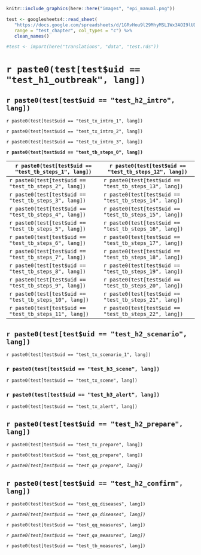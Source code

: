 ```r
knitr::include_graphics(here::here("images", "epi_manual.png"))
```

```r

test <- googlesheets4::read_sheet(
   "https://docs.google.com/spreadsheets/d/1GRvHou9l29MhyMSL1Wx3AOI9lUDrBmCOTJJycxrC1pw/edit#gid=1187534738",
   range = "test_chapter", col_types = "c") %>%
   clean_names()

#test <- import(here("translations", "data", "test.rds"))
```

# `r paste0(test[test$uid == "test_h1_outbreak", lang])`

<!-- ======================================================= -->

## `r paste0(test[test$uid == "test_h2_intro", lang])`

`r paste0(test[test$uid == "test_tx_intro_1", lang])`

`r paste0(test[test$uid == "test_tx_intro_2", lang])`

`r paste0(test[test$uid == "test_tx_intro_3", lang])`

**`r paste0(test[test$uid == "test_tb_steps_0", lang])`**

| `r paste0(test[test$uid == "test_tb_steps_1", lang])`    | `r paste0(test[test$uid == "test_tb_steps_12", lang])` |
|------------------------------------|------------------------------------|
| `r paste0(test[test$uid == "test_tb_steps_2", lang])`  | `r paste0(test[test$uid == "test_tb_steps_13", lang])` |
| `r paste0(test[test$uid == "test_tb_steps_3", lang])`  | `r paste0(test[test$uid == "test_tb_steps_14", lang])` |
| `r paste0(test[test$uid == "test_tb_steps_4", lang])`  | `r paste0(test[test$uid == "test_tb_steps_15", lang])` |
| `r paste0(test[test$uid == "test_tb_steps_5", lang])`  | `r paste0(test[test$uid == "test_tb_steps_16", lang])` |
| `r paste0(test[test$uid == "test_tb_steps_6", lang])`  | `r paste0(test[test$uid == "test_tb_steps_17", lang])` |
| `r paste0(test[test$uid == "test_tb_steps_7", lang])`  | `r paste0(test[test$uid == "test_tb_steps_18", lang])` |
| `r paste0(test[test$uid == "test_tb_steps_8", lang])`  | `r paste0(test[test$uid == "test_tb_steps_19", lang])` |
| `r paste0(test[test$uid == "test_tb_steps_9", lang])`  | `r paste0(test[test$uid == "test_tb_steps_20", lang])` |
| `r paste0(test[test$uid == "test_tb_steps_10", lang])` | `r paste0(test[test$uid == "test_tb_steps_21", lang])` |
| `r paste0(test[test$uid == "test_tb_steps_11", lang])` | `r paste0(test[test$uid == "test_tb_steps_22", lang])` |


## `r paste0(test[test$uid == "test_h2_scenario", lang])`

`r paste0(test[test$uid == "test_tx_scenario_1", lang])`

### `r paste0(test[test$uid == "test_h3_scene", lang])`

`r paste0(test[test$uid == "test_tx_scene", lang])`

### `r paste0(test[test$uid == "test_h3_alert", lang])`

`r paste0(test[test$uid == "test_tx_alert", lang])`




## `r paste0(test[test$uid == "test_h2_prepare", lang])`

`r paste0(test[test$uid == "test_tx_prepare", lang])`


`r paste0(test[test$uid == "test_qq_prepare", lang])`

*`r paste0(test[test$uid == "test_qa_prepare", lang])`*






## `r paste0(test[test$uid == "test_h2_confirm", lang])`


`r paste0(test[test$uid == "test_qq_diseases", lang])`

*`r paste0(test[test$uid == "test_qa_diseases", lang])`*

`r paste0(test[test$uid == "test_qq_measures", lang])`

*`r paste0(test[test$uid == "test_qa_measures", lang])`*

`r paste0(test[test$uid == "test_tb_measures", lang])`


